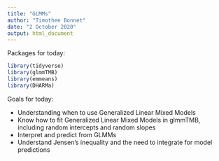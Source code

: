 ```yaml
---
title: "GLMMs"
author: "Timothee Bonnet"
date: "2 October 2020"
output: html_document
---
```


Packages for today:
```r
library(tidyverse)
library(glmmTMB)
library(emmeans)
library(DHARMa)
```


Goals for today:

* Understanding when to use Generalized Linear Mixed Models
* Know how to fit Generalized Linear Mixed Models in glmmTMB, including random intercepts and random slopes
* Interpret and predict from GLMMs
* Understand Jensen's inequality and the need to integrate for model predictions

